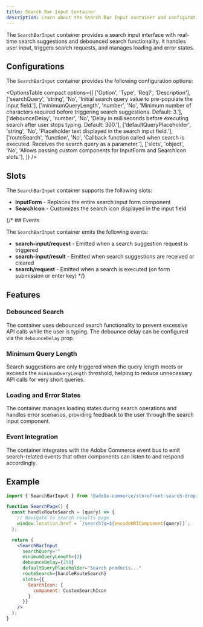 ```yaml
---
title: Search Bar Input Container
description: Learn about the Search Bar Input container and configurations for the Product Discovery drop-in.
---
```



The `SearchBarInput` container provides a search input interface with real-time search suggestions and debounced search functionality. It handles user input, triggers search requests, and manages loading and error states.

## Configurations

The `SearchBarInput` container provides the following configuration options:

<OptionsTable
  compact
  options={[
    ['Option', 'Type', 'Req?', 'Description'],
    ['searchQuery', 'string', 'No', 'Initial search query value to pre-populate the input field.'],
    ['minimumQueryLength', 'number', 'No', 'Minimum number of characters required before triggering search suggestions. Default: 3.'],
    ['debounceDelay', 'number', 'No', 'Delay in milliseconds before executing search after user stops typing. Default: 300.'],
    ['defaultQueryPlaceholder', 'string', 'No', 'Placeholder text displayed in the search input field.'],
    ['routeSearch', 'function', 'No', 'Callback function called when search is executed. Receives the search query as a parameter.'],
    ['slots', 'object', 'No', 'Allows passing custom components for InputForm and SearchIcon slots.'],
  ]}
/>

## Slots

The `SearchBarInput` container supports the following slots:

* **InputForm** - Replaces the entire search input form component
* **SearchIcon** - Customizes the search icon displayed in the input field

{/* ## Events

The `SearchBarInput` container emits the following events:

* **search-input/request** - Emitted when a search suggestion request is triggered
* **search-input/result** - Emitted when search suggestions are received or cleared
* **search/request** - Emitted when a search is executed (on form submission or enter key) */}

## Features

### Debounced Search
The container uses debounced search functionality to prevent excessive API calls while the user is typing. The debounce delay can be configured via the `debounceDelay` prop.

### Minimum Query Length
Search suggestions are only triggered when the query length meets or exceeds the `minimumQueryLength` threshold, helping to reduce unnecessary API calls for very short queries.

### Loading and Error States
The container manages loading states during search operations and handles error scenarios, providing feedback to the user through the search input component.

### Event Integration
The container integrates with the Adobe Commerce event bus to emit search-related events that other components can listen to and respond accordingly.

## Example

```jsx
import { SearchBarInput } from '@adobe-commerce/storefront-search-dropin';

function SearchPage() {
  const handleRouteSearch = (query) => {
    // Navigate to search results page
    window.location.href = `/search?q=${encodeURIComponent(query)}`;
  };

  return (
    <SearchBarInput
      searchQuery=""
      minimumQueryLength={2}
      debounceDelay={250}
      defaultQueryPlaceholder="Search products..."
      routeSearch={handleRouteSearch}
      slots={{
        SearchIcon: {
          component: CustomSearchIcon
        }
      }}
    />
  );
}